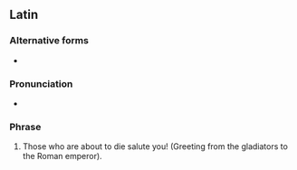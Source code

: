 ==Latin==
{{wikipedia}}

===Alternative forms===
* {{l|la|moritūrī tē salūtāmus||We who are about to die salute you!}}

===Pronunciation===
* {{la-IPA|moritūrī tē salūtant}}

===Phrase===
{{la-phrase|head=[[moriturus|moritūrī]] [[tu|tē]] [[saluto|salūtant]]}}

# Those who are about to die salute you! (Greeting from the gladiators to the Roman emperor).